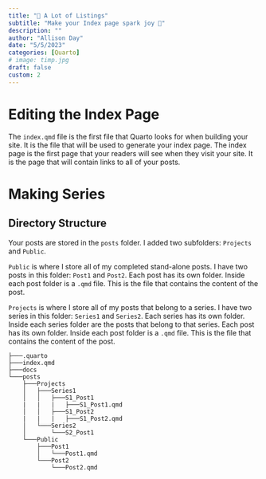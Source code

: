 ```yaml
---
title: "📃 A Lot of Listings"
subtitle: "Make your Index page spark joy 🌟"
description: ""
author: "Allison Day"
date: "5/5/2023"
categories: [Quarto]
# image: timp.jpg
draft: false
custom: 2
---
```


# Editing the Index Page

The `index.qmd` file is the first file that Quarto looks for when building your site. It is the file that will be used to generate your index page. The index page is the first page that your readers will see when they visit your site. It is the page that will contain links to all of your posts.

# Making Series

## Directory Structure

Your posts are stored in the `posts` folder. I added two subfolders: `Projects` and `Public`.

`Public` is where I store all of my completed stand-alone posts. I have two posts in this folder: `Post1` and `Post2`. Each post has its own folder. Inside each post folder is a `.qmd` file. This is the file that contains the content of the post.

`Projects` is where I store all of my posts that belong to a series. I have two series in this folder: `Series1` and `Series2`. Each series has its own folder. Inside each series folder are the posts that belong to that series. Each post has its own folder. Inside each post folder is a `.qmd` file. This is the file that contains the content of the post.

```
├───.quarto
├───index.qmd
├───docs
└───posts
    ├───Projects
    │   ├───Series1
    │   │   ├───S1_Post1
    |   |   |   ├───S1_Post1.qmd
    │   │   ├───S1_Post2
    |   |   |   ├───S1_Post2.qmd
    │   └───Series2
    │       └───S2_Post1
    └───Public
        ├───Post1
        │   └───Post1.qmd
        └───Post2
            └───Post2.qmd
```

